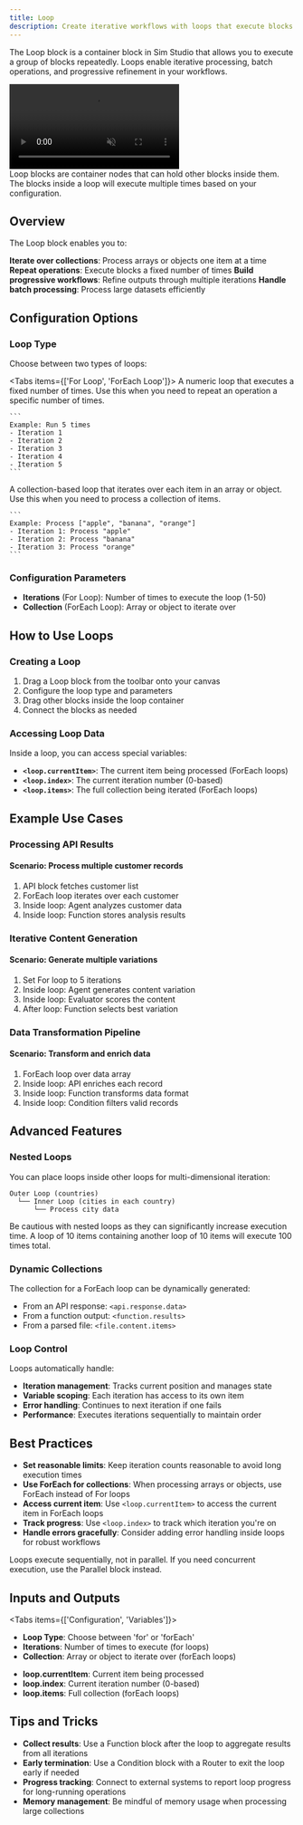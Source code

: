 ```yaml
---
title: Loop
description: Create iterative workflows with loops that execute blocks repeatedly
---
```



The Loop block is a container block in Sim Studio that allows you to execute a group of blocks repeatedly. Loops enable iterative processing, batch operations, and progressive refinement in your workflows.

<ThemeImage
  lightSrc="/static/light/loop-light.png"
  darkSrc="/static/dark/loop-dark.png"
  alt="Loop Block"
  width={300}
  height={175}
/>

<div className="my-4">
  <video autoPlay loop muted playsInline className="w-full rounded-lg" src="/loops.mp4"></video>
</div>

<Callout type="info">
  Loop blocks are container nodes that can hold other blocks inside them. The blocks inside a loop will execute multiple times based on your configuration.
</Callout>

## Overview

The Loop block enables you to:

<Steps>
  <Step>
    <strong>Iterate over collections</strong>: Process arrays or objects one item at a time
  </Step>
  <Step>
    <strong>Repeat operations</strong>: Execute blocks a fixed number of times
  </Step>
  <Step>
    <strong>Build progressive workflows</strong>: Refine outputs through multiple iterations
  </Step>
  <Step>
    <strong>Handle batch processing</strong>: Process large datasets efficiently
  </Step>
</Steps>

## Configuration Options

### Loop Type

Choose between two types of loops:

<Tabs items={['For Loop', 'ForEach Loop']}>
  <Tab>
    A numeric loop that executes a fixed number of times. Use this when you need to repeat an operation a specific number of times.
    
    ```
    Example: Run 5 times
    - Iteration 1
    - Iteration 2
    - Iteration 3
    - Iteration 4
    - Iteration 5
    ```
  </Tab>
  <Tab>
    A collection-based loop that iterates over each item in an array or object. Use this when you need to process a collection of items.
    
    ```
    Example: Process ["apple", "banana", "orange"]
    - Iteration 1: Process "apple"
    - Iteration 2: Process "banana"
    - Iteration 3: Process "orange"
    ```
  </Tab>
</Tabs>

### Configuration Parameters

- **Iterations** (For Loop): Number of times to execute the loop (1-50)
- **Collection** (ForEach Loop): Array or object to iterate over

## How to Use Loops

### Creating a Loop

1. Drag a Loop block from the toolbar onto your canvas
2. Configure the loop type and parameters
3. Drag other blocks inside the loop container
4. Connect the blocks as needed

### Accessing Loop Data

Inside a loop, you can access special variables:

- **`<loop.currentItem>`**: The current item being processed (ForEach loops)
- **`<loop.index>`**: The current iteration number (0-based)
- **`<loop.items>`**: The full collection being iterated (ForEach loops)

## Example Use Cases

### Processing API Results

<div className="mb-4 rounded-md border p-4">
  <h4 className="font-medium">Scenario: Process multiple customer records</h4>
  <ol className="list-decimal pl-5 text-sm">
    <li>API block fetches customer list</li>
    <li>ForEach loop iterates over each customer</li>
    <li>Inside loop: Agent analyzes customer data</li>
    <li>Inside loop: Function stores analysis results</li>
  </ol>
</div>

### Iterative Content Generation

<div className="mb-4 rounded-md border p-4">
  <h4 className="font-medium">Scenario: Generate multiple variations</h4>
  <ol className="list-decimal pl-5 text-sm">
    <li>Set For loop to 5 iterations</li>
    <li>Inside loop: Agent generates content variation</li>
    <li>Inside loop: Evaluator scores the content</li>
    <li>After loop: Function selects best variation</li>
  </ol>
</div>

### Data Transformation Pipeline

<div className="mb-4 rounded-md border p-4">
  <h4 className="font-medium">Scenario: Transform and enrich data</h4>
  <ol className="list-decimal pl-5 text-sm">
    <li>ForEach loop over data array</li>
    <li>Inside loop: API enriches each record</li>
    <li>Inside loop: Function transforms data format</li>
    <li>Inside loop: Condition filters valid records</li>
  </ol>
</div>

## Advanced Features

### Nested Loops

You can place loops inside other loops for multi-dimensional iteration:

```
Outer Loop (countries)
  └── Inner Loop (cities in each country)
      └── Process city data
```

<Callout type="warning">
  Be cautious with nested loops as they can significantly increase execution time. A loop of 10 items containing another loop of 10 items will execute 100 times total.
</Callout>

### Dynamic Collections

The collection for a ForEach loop can be dynamically generated:

- From an API response: `<api.response.data>`
- From a function output: `<function.results>`
- From a parsed file: `<file.content.items>`

### Loop Control

Loops automatically handle:
- **Iteration management**: Tracks current position and manages state
- **Variable scoping**: Each iteration has access to its own item
- **Error handling**: Continues to next iteration if one fails
- **Performance**: Executes iterations sequentially to maintain order

## Best Practices

- **Set reasonable limits**: Keep iteration counts reasonable to avoid long execution times
- **Use ForEach for collections**: When processing arrays or objects, use ForEach instead of For loops
- **Access current item**: Use `<loop.currentItem>` to access the current item in ForEach loops
- **Track progress**: Use `<loop.index>` to track which iteration you're on
- **Handle errors gracefully**: Consider adding error handling inside loops for robust workflows

<Callout type="info">
  Loops execute sequentially, not in parallel. If you need concurrent execution, use the Parallel block instead.
</Callout>

## Inputs and Outputs

<Tabs items={['Configuration', 'Variables']}>
  <Tab>
    <ul className="list-disc space-y-2 pl-6">
      <li>
        <strong>Loop Type</strong>: Choose between 'for' or 'forEach'
      </li>
      <li>
        <strong>Iterations</strong>: Number of times to execute (for loops)
      </li>
      <li>
        <strong>Collection</strong>: Array or object to iterate over (forEach loops)
      </li>
    </ul>
  </Tab>
  <Tab>
    <ul className="list-disc space-y-2 pl-6">
      <li>
        <strong>loop.currentItem</strong>: Current item being processed
      </li>
      <li>
        <strong>loop.index</strong>: Current iteration number (0-based)
      </li>
      <li>
        <strong>loop.items</strong>: Full collection (forEach loops)
      </li>
    </ul>
  </Tab>
</Tabs>

## Tips and Tricks

- **Collect results**: Use a Function block after the loop to aggregate results from all iterations
- **Early termination**: Use a Condition block with a Router to exit the loop early if needed
- **Progress tracking**: Connect to external systems to report loop progress for long-running operations
- **Memory management**: Be mindful of memory usage when processing large collections 